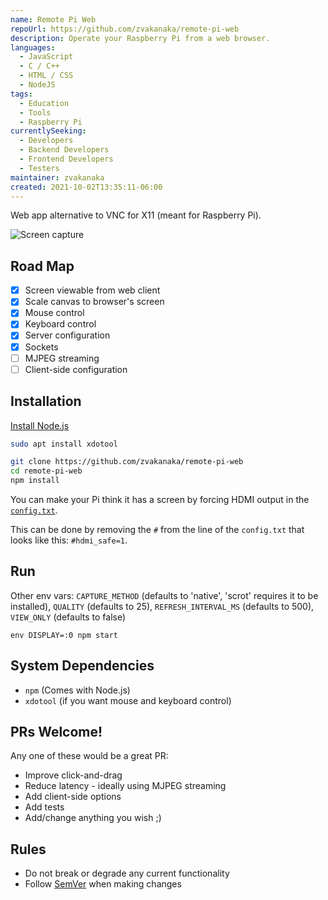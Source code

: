```yaml
---
name: Remote Pi Web
repoUrl: https://github.com/zvakanaka/remote-pi-web
description: Operate your Raspberry Pi from a web browser.
languages:
  - JavaScript
  - C / C++
  - HTML / CSS
  - NodeJS
tags:
  - Education
  - Tools
  - Raspberry Pi
currentlySeeking:
  - Developers
  - Backend Developers
  - Frontend Developers
  - Testers
maintainer: zvakanaka
created: 2021-10-02T13:35:11-06:00
---
```


<!-- Divide your content into sections using our handy shortcodes. Each section is optional -->

<Overview>

Web app alternative to VNC for X11 (meant for Raspberry Pi).

![Screen capture](https://i.imgur.com/H10m7uN.gif)

## Road Map
- [x] Screen viewable from web client  
- [x] Scale canvas to browser's screen  
- [x] Mouse control
- [x] Keyboard control  
- [x] Server configuration
- [x] Sockets
- [ ] MJPEG streaming
- [ ] Client-side configuration  

## Installation
[Install Node.js](https://github.com/nvm-sh/nvm#about)
```sh
sudo apt install xdotool

git clone https://github.com/zvakanaka/remote-pi-web
cd remote-pi-web
npm install
```

You can make your Pi think it has a screen by forcing HDMI output in the [`config.txt`](https://www.raspberrypi.org/documentation/configuration/config-txt/boot.md).

This can be done by removing the `#` from the line of the `config.txt` that looks like this: `#hdmi_safe=1`.

## Run
Other env vars: `CAPTURE_METHOD` (defaults to 'native', 'scrot' requires it to be installed), `QUALITY` (defaults to 25), `REFRESH_INTERVAL_MS` (defaults to 500), `VIEW_ONLY` (defaults to false)
```
env DISPLAY=:0 npm start
``` 

## System Dependencies
- `npm` (Comes with Node.js)
- `xdotool` (if you want mouse and keyboard control)

</Overview>

<Contributing>

## PRs Welcome!
Any one of these would be a great PR:
* Improve click-and-drag
* Reduce latency - ideally using MJPEG streaming
* Add client-side options
* Add tests
* Add/change anything you wish ;)

## Rules
- Do not break or degrade any current functionality
- Follow [SemVer](https://semver.org/) when making changes

</Contributing>
